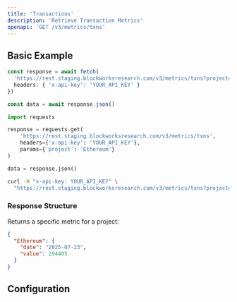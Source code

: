 ```yaml
---
title: 'Transactions'
description: 'Retrieve Transaction Metrics'
openapi: 'GET /v3/metrics/txns'
---
```



<Endpoint method="GET" path="/v3/metrics/txns" size="xl" />

## Basic Example

<CodeGroup>

```typescript TypeScript
const response = await fetch(
  'https://rest.staging.blockworksresearch.com/v3/metrics/txns?project=Ethereum', {
  headers: { 'x-api-key': 'YOUR_API_KEY' }
})

const data = await response.json()
```

```python Python
import requests

response = requests.get(
    'https://rest.staging.blockworksresearch.com/v3/metrics/txns',
    headers={'x-api-key': 'YOUR_API_KEY'},
    params={'project': 'Ethereum'}
)

data = response.json()
```

```bash cURL
curl -H "x-api-key: YOUR_API_KEY" \
  "https://rest.staging.blockworksresearch.com/v3/metrics/txns?project=Ethereum"
```

</CodeGroup>


### Response Structure

Returns a specific metric for a project:

```json
{
  "Ethereum": {
    "date": "2025-07-23",
    "value": 294405
  }
}
```

## Configuration

<QueryParams />
